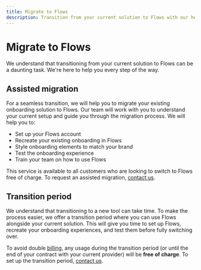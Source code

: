 ```yaml
---
title: Migrate to Flows
description: Transition from your current solution to Flows with our help.
---
```


# Migrate to Flows

We understand that transitioning from your current solution to Flows can be a daunting task. We're here to help you every step of the way.

## Assisted migration

For a seamless transition, we will help you to migrate your existing onboarding solution to Flows. Our team will work with you to understand your current setup and guide you through the migration process. We will help you to:

- Set up your Flows account
- Recreate your existing onboarding in Flows
- Style onboarding elements to match your brand
- Test the onboarding experience
- Train your team on how to use Flows

This service is available to all customers who are looking to switch to Flows free of charge. To request an assisted migration, [contact us](/contact-us).

## Transition period

We understand that transitioning to a new tool can take time. To make the process easier, we offer a transition period where you can use Flows alongside your current solution. This will give you time to set up Flows, recreate your onboarding experiences, and test them before fully switching over.

To avoid double [billing](/organization-setup/billing), any usage during the transition period (or until the end of your contract with your current provider) will be **free of charge**. To set up the transition period, [contact us](/contact-us).